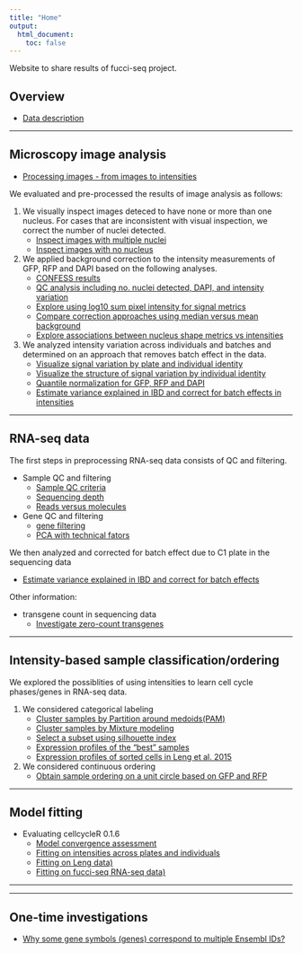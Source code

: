 ```yaml
---
title: "Home"
output:
  html_document:
    toc: false
---
```


Website to share results of fucci-seq project.

## Overview

* [Data description](data-overview.html)

---

## Microscopy image analysis

* [Processing images - from images to intensities](images-process.html)


We evaluated and pre-processed the results of image analysis as follows:

1. We visually inspect images deteced to have none or more than one nucleus. For cases that are inconsistent with visual inspection, we correct the number of nuclei detected.  
    * [Inspect images with multiple nuclei](images-multiple-nuclei.html)
    * [Inspect images with no nucleus](images-zero-nuclei.html)
        
2. We applied background correction to the intensity measurements of GFP, RFP and DAPI based on the following analyses.  
    * [CONFESS results](confess-prelim.html)
    * [QC analysis including no. nuclei detected, DAPI, and intensity variation](images-qc.html)
    * [Explore using log10 sum pixel intensity for signal metrics](images-qc-followup.html)
    * [Compare correction approaches using median versus mean background](images-metrics.html)
    * [Explore associations between nucleus shape metrics vs intensities](images-metrics-cell-shape.html)

3. We analyzed intensity variation across individuals and batches and determined on an approach that removes batch effect in the data.  
    * [Visualize signal variation by plate and individual identity](images-qc-labels.html)
    * [Visualize the structure of signal variation by individual identity](images-qc-variation.html)
    * [Quantile normalization for GFP, RFP and DAPI](images-normalize-quantile.html)
    * [Estimate variance explained in IBD and correct for batch effects in intensities](images-normalize-anova.html)
    
---

## RNA-seq data

The first steps in preprocessing RNA-seq data consists of QC and filtering. 

* Sample QC and filtering
    * [Sample QC criteria](sampleqc.html)  
    * [Sequencing depth](totals.html)  
    * [Reads versus molecules](reads-v-molecules.html)  

* Gene QC and filtering
    * [gene filtering](gene-filtering.html)
    * [PCA with technical fators](pca-tf.html)

We then analyzed and corrected for batch effect due to C1 plate in the sequencing data

* [Estimate variance explained in IBD and correct for batch effects](seqdata-batch-correction.html)


Other information:

* transgene count in sequencing data
    * [Investigate zero-count transgenes](images-transgene.html)

---

## Intensity-based sample classification/ordering

We explored the possiblities of using intensities to learn cell cycle phases/genes in RNA-seq data.

1. We considered categorical labeling   
    * [Cluster samples by Partition around medoids(PAM)](images-pam.html)
    * [Cluster samples by Mixture modeling](images-mclust.html)
    * [Select a subset using silhouette index](images-subset-silhouette.html)
    * [Expression profiles of the "best" samples](images-classify-fucci.html)
    * [Expression profiles of sorted cells in Leng et al. 2015](images-classify-leng.html)

2. We considered continuous ordering  
    * [Obtain sample ordering on a unit circle based on GFP and RFP](images-circle-ordering.html)


---

## Model fitting

* Evaluating cellcycleR 0.1.6
    * [Model convergence assessment](images-cellcycleR-convergence.html)
    * [Fitting on intensities across plates and individuals](images-cellcycleR.html)
    * [Fitting on Leng data)](cellcycler-seqdata-leng.html)
    * [Fitting on fucci-seq RNA-seq data)](cellcycler-seqdata-fucci.html)
    

---

    
    
---

## One-time investigations

* [Why some gene symbols (genes) correspond to multiple Ensembl IDs?](ensembl.html)


